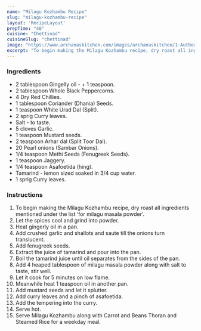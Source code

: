 ---
name: "Milagu Kozhambu Recipe"
slug: "milagu-kozhambu-recipe"
layout: 'RecipeLayout'
prepTime: "40"
cuisine: "Chettinad"
cuisineSlug: "chettinad"
image: "https://www.archanaskitchen.com/images/archanaskitchen/1-Author/jyothir/Milagu_Kozhumbu_.jpg"
excerpt: "To begin making the Milagu Kozhambu recipe, dry roast all ingredients mentioned under the list ‘for milagu masala powder’"
---

### Ingredients

- 2 tablespoon Gingelly oil - + 1 teaspoon.
- 2 tablespoon Whole Black Peppercorns.
- 4 Dry Red Chillies.
- 1 tablespoon Coriander (Dhania) Seeds.
- 1 teaspoon White Urad Dal (Split).
- 2 sprig Curry leaves.
- Salt - to taste.
- 5 cloves Garlic.
- 1 teaspoon Mustard seeds.
- 2 teaspoon Arhar dal (Split Toor Dal).
- 20 Pearl onions (Sambar Onions).
- 1/4 teaspoon Methi Seeds (Fenugreek Seeds).
- 1 teaspoon Jaggery.
- 1/4 teaspoon Asafoetida (hing).
- Tamarind - lemon sized soaked in 3/4 cup water.
- 1 sprig Curry leaves.

### Instructions

1. To begin making the Milagu Kozhambu recipe, dry roast all ingredients mentioned under the list ‘for milagu masala powder’.
1. Let the spices cool and grind into powder.
1. Heat gingerly oil in a pan.
1. Add crushed garlic and shallots and saute till the onions turn translucent.
1. Add fenugreek seeds.
1. Extract the juice of tamarind and pour into the pan.
1. Boil the tamarind juice until oil separates from the sides of the pan.
1. Add 4 heaped tablespoon of milagu masala powder along with salt to taste, stir well.
1. Let it cook for 5 minutes on low flame.
1. Meanwhile heat 1 teaspoon oil in another pan.
1. Add mustard seeds and let it splutter.
1. Add curry leaves and a pinch of asafoetida.
1. Add the tempering into the curry.
1. Serve hot.
1. Serve Milagu Kozhambu along with Carrot and Beans Thoran and Steamed Rice for a weekday meal.
